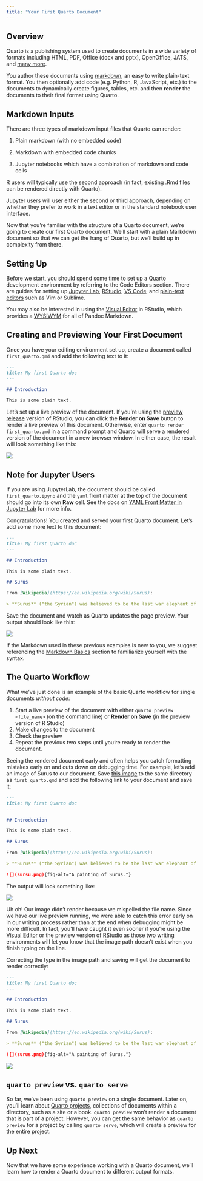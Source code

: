 ```yaml
---
title: "Your First Quarto Document"
---
```


## Overview

Quarto is a publishing system used to create documents in a wide variety of formats including HTML, PDF, Office (docx and pptx), OpenOffice, JATS, and [many more](https://pandoc.org/).

You author these documents using [markdown](https://pandoc.org/MANUAL.html#pandocs-markdown), an easy to write plain-text format. You then optionally add code (e.g. Python, R, JavaScript, etc.) to the documents to dynamically create figures, tables, etc. and then **render** the documents to their final format using Quarto.

## Markdown Inputs

There are three types of markdown input files that Quarto can render:

1.  Plain markdown (with no embedded code)

2.  Markdown with embedded code chunks

3.  Jupyter notebooks which have a combination of markdown and code cells

R users will typically use the second approach (in fact, existing .Rmd files can be rendered directly with Quarto).

Jupyter users will user either the second or third approach, depending on whether they prefer to work in a text editor or in the standard notebook user interface.

Now that you're familiar with the structure of a Quarto document, we're going to create our first Quarto document. We'll start with a plain Markdown document so that we can get the hang of Quarto, but we'll build up in complexity from there.

## Setting Up

Before we start, you should spend some time to set up a Quarto development environment by referring to the Code Editors section. There are guides for setting up [Jupyter Lab](../tools/jupyter-lab.qmd), [RStudio](../tools/rstudio.qmd), [VS Code](../tools/vscode.qmd), and [plain-text editors](../tools/text-editors.qmd) such as Vim or Sublime.

You may also be interested in using the [Visual Editor](../visual-editor/index.qmd) in RStudio, which provides a [WYSIWYM](https://en.wikipedia.org/wiki/WYSIWYM) for all of Pandoc Markdown.

## Creating and Previewing Your First Document

Once you have your editing environment set up, create a document called `first_quarto.qmd` and add the following text to it:

``` markdown
---
title: My first Quarto doc
---

## Introduction

This is some plain text.
```

Let's set up a live preview of the document. If you're using the [preview release](https://www.rstudio.com/products/rstudio/download/preview/) version of RStudio, you can click the **Render on Save** button to render a live preview of this document. Otherwise, enter `quarto render first_quarto.qmd` in a command prompt and Quarto will serve a rendered version of the document in a new browser window. In either case, the result will look something like this:

![](images/first_render_1.png){.borderless-screenshot fig-alt="A screenshot of the above Markdown chunk rendered by Quarto."}

::: {.callout-warning collapse="true"}
## Note for Jupyter Users

If you are using JupyterLab, the document should be called `first_quarto.ipynb` and the `yaml` front matter at the top of the document should go into its own **Raw** cell. See the docs on [YAML Front Matter in Jupyter Lab](../tools/jupyter-lab.qmd#yaml-front-matter) for more info.
:::

Congratulations! You created and served your first Quarto document. Let's add some more text to this document:

``` markdown
---
title: My first Quarto doc
---

## Introduction

This is some plain text.

## Surus

From [Wikipedia](https://en.wikipedia.org/wiki/Surus):

> **Surus** ("the Syrian") was believed to be the last war elephant of Carthaginian general Hannibal's army in Italy.
```

Save the document and watch as Quarto updates the page preview. Your output should look like this:

![](images/first_render_2.png){.borderless-screenshot fig-alt="A screenshot of the above Markdown chunk rendered by Quarto."}

::: {.callout-note}
If the Markdown used in these previous examples is new to you, we suggest referencing the [Markdown Basics](../authoring/markdown-basics.html) section to familiarize yourself with the syntax.
:::

## The Quarto Workflow

What we've just done is an example of the basic Quarto workflow for single documents *without code*:

1. Start a live preview of the document with either `quarto preview <file_name>` (on the command line) or **Render on Save** (in the preview version of R Studio)
1. Make changes to the document 
1. Check the preview
1. Repeat the previous two steps until you're ready to render the document.

Seeing the rendered document early and often helps you catch formatting mistakes early on and cuts down on debugging time. 
For example, let's add an image of Surus to our document.
Save [this image](images/surus.png) to the same directory as `first_quarto.qmd` and add the following link to your document and save it:

``` markdown
---
title: My first Quarto doc
---

## Introduction

This is some plain text.

## Surus

From [Wikipedia](https://en.wikipedia.org/wiki/Surus):

> **Surus** ("the Syrian") was believed to be the last war elephant of Carthaginian general Hannibal's army in Italy.

![](sursu.png){fig-alt="A painting of Surus."}

```

The output will look something like:

![](images/first_render_3.png){.borderless-screenshot fig-alt="A screenshot of the above Markdown chunk rendered by Quarto."}

Uh oh! Our image didn't render because we mispelled the file name. 
Since we have our live preview running, we were able to catch this error early on in our writing process rather than at the end when debugging might be more difficult.
In fact, you'll have caught it even sooner if you're using the [Visual Editor](../tools/visual-editor) or the preview version of [RStudio](../tools/rstudio.qmd) as those two writing environments will let you know that the image path doesn't exist when you finish typing on the line.

Correcting the type in the image path and saving will get the document to render correctly:

``` markdown
---
title: My first Quarto doc
---

## Introduction

This is some plain text.

## Surus

From [Wikipedia](https://en.wikipedia.org/wiki/Surus):

> **Surus** ("the Syrian") was believed to be the last war elephant of Carthaginian general Hannibal's army in Italy.

![](surus.png){fig-alt="A painting of Surus."}

```

![](images/first_render_4.png){.borderless-screenshot fig-alt="A screenshot of the above Markdown chunk rendered by Quarto."}


::: {.callout-note}
## `quarto preview` vs. `quarto serve`

So far, we've been using `quarto preview` on a single document. Later on, you'll learn about [Quarto projects](../projects/quarto-projects.qmd), collections of documents within a directory, such as a site or a book. `quarto preview` won't render a document that is part of a project. However, you can get the same behavior as `quarto preview` for a project by calling `quarto serve`, which will create a preview for the entire project.
:::


## Up Next

Now that we have some experience working with a Quarto document, we'll learn how to render a Quarto document to different output formats.